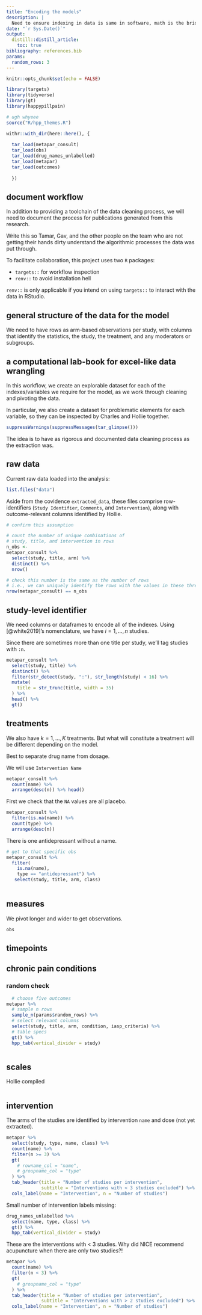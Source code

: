 ```yaml
---
title: "Encoding the models"
description: |
  Need to ensure indexing in data is same in software, math is the bridge.
date: "`r Sys.Date()`"
output: 
  distill::distill_article:
    toc: true
bibliography: references.bib
params:
  random_rows: 3
---
```


```r
knitr::opts_chunk$set(echo = FALSE)
```

```r
library(targets)
library(tidyverse)
library(gt)
library(happypillpain)

# ugh whyeee
source("R/hpp_themes.R")

```


```r

withr::with_dir(here::here(), {
  
  tar_load(metapar_consult)
  tar_load(obs)
  tar_load(drug_names_unlabelled)
  tar_load(metapar)
  tar_load(outcomes)
  
  })

```

## document workflow

In addition to providing a toolchain of the data cleaning process, we will need to document the process for publications generated from this research. 

Write this so Tamar, Gav, and the other people on the team who are not getting their hands dirty understand the algorithmic processes the data was put through. 

To facilitate collaboration, this project uses two `R` packages:

- `targets::` for workflow inspection
- `renv::` to avoid installation hell

`renv::` is only applicable if you intend on using `targets::` to interact with the data in RStudio.

<!-- If I had an R workflow I could put it here.  -->

## general structure of the data for the model

We need to have rows as arm-based observations per study, with columns that identify the statistics, the study, the treatment, and any moderators or subgroups. 

## a computational lab-book for excel-like data wrangling

In this workflow, we create an explorable dataset for each of the indexes/variables we require for the model, as we work through cleaning and pivoting the data. 

In particular, we also create a dataset for problematic elements for each variable, so they can be inspected by Charles and Hollie together. 

```r

suppressWarnings(suppressMessages(tar_glimpse()))


```

The idea is to have as rigorous and documented data cleaning process as the extraction was. 

## raw data

Current raw data loaded into the analysis:

```r
list.files("data")
```

Aside from the covidence `extracted_data`, these files comprise row-identifiers (`Study Identifier`, `Comments`, and `Intervention`), along with outcome-relevant columns identified by Hollie.

```r
# confirm this assumption

# count the number of unique combinations of 
# study, title, and intervention in rows
n_obs <- 
metapar_consult %>% 
  select(study, title, arm) %>% 
  distinct() %>% 
  nrow()

# check this number is the same as the number of rows
# i.e., we can uniquely identify the rows with the values in these three columns
nrow(metapar_consult) == n_obs

```


## study-level identifier

We need columns or dataframes to encode all of the indexes. Using [@white2019]'s nomenclature, we have $i = 1, \dots, n$ studies. 

Since there are sometimes more than one title per study, we'll tag studies with `:n`.

```r
metapar_consult %>% 
  select(study, title) %>% 
  distinct() %>% 
  filter(str_detect(study, ":"), str_length(study) < 16) %>%
  mutate(
    title = str_trunc(title, width = 35)
  ) %>% 
  head() %>% 
  gt()
```

## treatments 

We also have $k = 1, \dots, K$ treatments. But what will constitute a treatment will be different depending on the model.

Best to separate drug name from dosage.

We will use `Intervention Name`

```r
metapar_consult %>% 
  count(name) %>% 
  arrange(desc(n)) %>% head()


```

First we check that the `NA` values are all placebo.

```r
metapar_consult %>% 
  filter(is.na(name)) %>% 
  count(type) %>% 
  arrange(desc(n))

```

There is one antidepressant without a name. 

```r
# get to that specific obs
metapar_consult %>% 
  filter(
    is.na(name), 
    type == "antidepressant") %>% 
   select(study, title, arm, class)
  
```

## measures

We pivot longer and wider to get observations.

```r
obs


```


## timepoints

## chronic pain conditions

### random check 

```r

  # choose five outcomes
metapar %>% 
  # sample n rows
  sample_n(params$random_rows) %>% 
  # select relevant columns
  select(study, title, arm, condition, iasp_criteria) %>% 
  # table specs
  gt() %>% 
  hpp_tab(vertical_divider = study)



```


## scales

Hollie compiled 

```r



```


## intervention

The arms of the studies are identified by intervention `name` and dose (not yet extracted).

```r

metapar %>% 
  select(study, type, name, class) %>% 
  count(name) %>% 
  filter(n >= 3) %>% 
  gt(
    # rowname_col = "name",
    # groupname_col = "type"
  ) %>% 
  tab_header(title = "Number of studies per intervention",
             subtitle = "Interventions with < 3 studies excluded") %>% 
  cols_label(name = "Intervention", n = "Number of studies")

```

Small number of intervention labels missing:

```r
drug_names_unlabelled %>% 
  select(name, type, class) %>% 
  gt() %>% 
  hpp_tab(vertical_divider = study)

```



These are the interventions with < 3 studies. Why did NICE recommend acupuncture when there are only two studies?!  

```r
metapar %>% 
  count(name) %>% 
  filter(n < 3) %>% 
  gt(
    # groupname_col = "type"
  ) %>% 
  tab_header(title = "Number of studies per intervention",
             subtitle = "Interventions with > 2 studies excluded") %>% 
  cols_label(name = "Intervention", n = "Number of studies")



```

